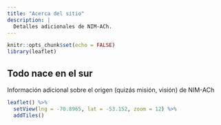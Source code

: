 ```yaml
---
title: "Acerca del sitio"
description: |
  Detalles adicionales de NIM-ACh.
---
```


```r
knitr::opts_chunk$set(echo = FALSE)
library(leaflet)
```


<div class="l-page">
<h2>Todo nace en el sur</h2>
<div class="row">
<div class="two-column">
<p style="text-align: justify;">Información adicional sobre el origen (quizás misión, visión) de NIM-ACh</p>
</div>
<div class="two-column">
```r
leaflet() %>% 
  setView(lng = -70.8965, lat = -53.152, zoom = 12) %>% 
  addTiles()
```
</div>
</div>
</div>

